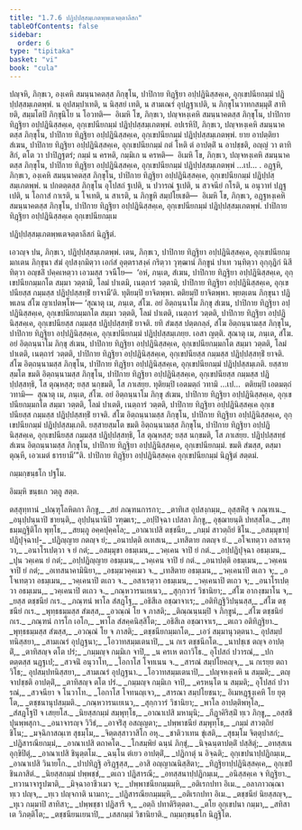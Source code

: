 ```yaml
---
title: "1.7.6 ปฏิปฺปสฺสมฺเภตพฺพเตจตฺตาลีสก"
tableOfContents: false
sidebar:
  order: 6
type: "tipitaka"
basket: "vi"
book: "cula"
---
```



<DynamicBreadcrumb />

<Division number="73" book="cula">

<Paragraph number="329" book="cula">
ปญฺจหิ, ภิกฺขเว, องฺเคหิ สมนฺนาคตสฺส ภิกฺขุโน, ปาปิกาย ทิฏฺฐิยา อปฺปฏินิสฺสคฺเค, อุกฺเขปนียกมฺมํ ปฏิปฺปสฺสมฺเภตพฺพํ. น อุปสมฺปาเทติ, น นิสฺสยํ เทติ, น สามเณรํ อุปฏฺฐาเปติ, น ภิกฺขุโนวาทกสมฺมุติํ สาทิยติ, สมฺมโตปิ ภิกฺขุนิโย น โอวทติ—  อิเมหิ โข, ภิกฺขเว, ปญฺจหงฺเคหิ สมนฺนาคตสฺส ภิกฺขุโน, ปาปิกาย ทิฏฺฐิยา อปฺปฏินิสฺสคฺเค, อุกฺเขปนียกมฺมํ ปฏิปฺปสฺสมฺเภตพฺพํ.
</Paragraph>

<Paragraph number="330" book="cula">
อปเรหิปิ, ภิกฺขเว, ปญฺจหงฺเคหิ สมนฺนาคตสฺส ภิกฺขุโน, ปาปิกาย ทิฏฺฐิยา อปฺปฏินิสฺสคฺเค, อุกฺเขปนียกมฺมํ ปฏิปฺปสฺสมฺเภตพฺพํ. ยาย อาปตฺติยา สํเฆน, ปาปิกาย ทิฏฺฐิยา อปฺปฏินิสฺสคฺเค, อุกฺเขปนียกมฺมํ กตํ โหติ ตํ อาปตฺติํ น อาปชฺชติ, อญฺญํ วา ตาทิสิกํ, ตโต วา ปาปิฏฺฐตรํ; กมฺมํ น ครหติ, กมฺมิเก น ครหติ—  อิเมหิ โข, ภิกฺขเว, ปญฺจหงฺเคหิ สมนฺนาคตสฺส ภิกฺขุโน, ปาปิกาย ทิฏฺฐิยา อปฺปฏินิสฺสคฺเค, อุกฺเขปนียกมฺมํ ปฏิปฺปสฺสมฺเภตพฺพํ …เป… .
</Paragraph>

<Paragraph number="331" book="cula">
อฏฺฐหิ, ภิกฺขเว, องฺเคหิ สมนฺนาคตสฺส ภิกฺขุโน, ปาปิกาย ทิฏฺฐิยา อปฺปฏินิสฺสคฺเค, อุกฺเขปนียกมฺมํ ปฏิปฺปสฺสมฺเภตพฺพํ. น ปกตตฺตสฺส ภิกฺขุโน อุโปสถํ ฐเปติ, น ปวารณํ ฐเปติ, น สวจนียํ กโรติ, น อนุวาทํ ปฏฺฐเปติ, น โอกาสํ กาเรติ, น โจเทติ, น สาเรติ, น ภิกฺขูหิ สมฺปโยเชติ—  อิเมหิ โข, ภิกฺขเว, อฏฺฐหงฺเคหิ สมนฺนาคตสฺส ภิกฺขุโน, ปาปิกาย ทิฏฺฐิยา อปฺปฏินิสฺสคฺเค, อุกฺเขปนียกมฺมํ ปฏิปฺปสฺสมฺเภตพฺพํ.

</Paragraph>
</Division>

<Paragraph number="332" book="cula">
ปาปิกาย ทิฏฺฐิยา อปฺปฏินิสฺสคฺเค อุกฺเขปนียกมฺเม

  
ปฏิปฺปสฺสมฺเภตพฺพเตจตฺตาลีสกํ นิฏฺฐิตํ.


</Paragraph>

<Division number="74" book="cula">

<Paragraph number="333" book="cula">
เอวญฺจ ปน, ภิกฺขเว, ปฏิปฺปสฺสมฺเภตพฺพํ. เตน, ภิกฺขเว, ปาปิกาย ทิฏฺฐิยา อปฺปฏินิสฺสคฺเค, อุกฺเขปนียกมฺมกเตน ภิกฺขุนา สํฆํ อุปสงฺกมิตฺวา เอกํสํ อุตฺตราสงฺคํ กริตฺวา วุฑฺฒานํ ภิกฺขูนํ ปาเท วนฺทิตฺวา อุกฺกุฏิกํ นิสีทิตฺวา อญฺชลิํ ปคฺคเหตฺวา เอวมสฺส วจนีโย—  ‘อหํ, ภนฺเต, สํเฆน, ปาปิกาย ทิฏฺฐิยา อปฺปฏินิสฺสคฺเค, อุกฺเขปนียกมฺมกโต สมฺมา วตฺตามิ, โลมํ ปาเตมิ, เนตฺถารํ วตฺตามิ, ปาปิกาย ทิฏฺฐิยา อปฺปฏินิสฺสคฺเค, อุกฺเขปนียสฺส กมฺมสฺส ปฏิปฺปสฺสทฺธิํ ยาจามี’ติ. ทุติยมฺปิ ยาจิตพฺพา. ตติยมฺปิ ยาจิตพฺพา. พฺยตฺเตน ภิกฺขุนา ปฏิพเลน สํโฆ ญาเปตพฺโพ—
</Paragraph>

<Paragraph number="334" book="cula">
‘สุณาตุ เม, ภนฺเต, สํโฆ. อยํ อิตฺถนฺนาโม ภิกฺขุ สํเฆน, ปาปิกาย ทิฏฺฐิยา อปฺปฏินิสฺสคฺเค, อุกฺเขปนียกมฺมกโต สมฺมา วตฺตติ, โลมํ ปาเตติ, เนตฺถารํ วตฺตติ, ปาปิกาย ทิฏฺฐิยา อปฺปฏินิสฺสคฺเค, อุกฺเขปนียสฺส กมฺมสฺส ปฏิปฺปสฺสทฺธิํ ยาจติ. ยทิ สํฆสฺส ปตฺตกลฺลํ, สํโฆ อิตฺถนฺนามสฺส ภิกฺขุโน, ปาปิกาย ทิฏฺฐิยา อปฺปฏินิสฺสคฺเค, อุกฺเขปนียกมฺมํ ปฏิปฺปสฺสมฺเภยฺย. เอสา ญตฺติ.
</Paragraph>

<Paragraph number="335" book="cula">
สุณาตุ เม, ภนฺเต, สํโฆ. อยํ อิตฺถนฺนาโม ภิกฺขุ สํเฆน, ปาปิกาย ทิฏฺฐิยา อปฺปฏินิสฺสคฺเค, อุกฺเขปนียกมฺมกโต สมฺมา วตฺตติ, โลมํ ปาเตติ, เนตฺถารํ วตฺตติ, ปาปิกาย ทิฏฺฐิยา อปฺปฏินิสฺสคฺเค, อุกฺเขปนียสฺส กมฺมสฺส ปฏิปฺปสฺสทฺธิํ ยาจติ. สํโฆ อิตฺถนฺนามสฺส ภิกฺขุโน, ปาปิกาย ทิฏฺฐิยา อปฺปฏินิสฺสคฺเค, อุกฺเขปนียกมฺมํ ปฏิปฺปสฺสมฺเภติ. ยสฺสายสฺมโต ขมติ อิตฺถนฺนามสฺส ภิกฺขุโน, ปาปิกาย ทิฏฺฐิยา อปฺปฏินิสฺสคฺเค, อุกฺเขปนียสฺส กมฺมสฺส ปฏิปฺปสฺสทฺธิ, โส ตุณฺหสฺส; ยสฺส นกฺขมติ, โส ภาเสยฺย.
</Paragraph>

<Paragraph number="336" book="cula">
ทุติยมฺปิ เอตมตฺถํ วทามิ …เป…  ตติยมฺปิ เอตมตฺถํ วทามิ—  สุณาตุ เม, ภนฺเต, สํโฆ. อยํ อิตฺถนฺนาโม ภิกฺขุ สํเฆน, ปาปิกาย ทิฏฺฐิยา อปฺปฏินิสฺสคฺเค, อุกฺเขปนียกมฺมกโต สมฺมา วตฺตติ, โลมํ ปาเตติ, เนตฺถารํ วตฺตติ, ปาปิกาย ทิฏฺฐิยา อปฺปฏินิสฺสคฺเค อุกฺเขปนียสฺส กมฺมสฺส ปฏิปฺปสฺสทฺธิํ ยาจติ. สํโฆ อิตฺถนฺนามสฺส ภิกฺขุโน, ปาปิกาย ทิฏฺฐิยา อปฺปฏินิสฺสคฺเค, อุกฺเขปนียกมฺมํ ปฏิปฺปสฺสมฺเภติ. ยสฺสายสฺมโต ขมติ อิตฺถนฺนามสฺส ภิกฺขุโน, ปาปิกาย ทิฏฺฐิยา อปฺปฏินิสฺสคฺเค, อุกฺเขปนียสฺส กมฺมสฺส ปฏิปฺปสฺสทฺธิ, โส ตุณฺหสฺส; ยสฺส นกฺขมติ, โส ภาเสยฺย.
</Paragraph>

<Paragraph number="337" book="cula">
ปฏิปฺปสฺสทฺธํ สํเฆน อิตฺถนฺนามสฺส ภิกฺขุโน, ปาปิกาย ทิฏฺฐิยา อปฺปฏินิสฺสคฺเค, อุกฺเขปนียกมฺมํ. ขมติ สํฆสฺส, ตสฺมา ตุณฺหี, เอวเมตํ ธารยามี’”ติ.

</Paragraph>
</Division>

<Paragraph number="338" book="cula">
ปาปิกาย ทิฏฺฐิยา อปฺปฏินิสฺสคฺเค อุกฺเขปนียกมฺมํ นิฏฺฐิตํ สตฺตมํ.

  
กมฺมกฺขนฺธโก ปฐโม.

  
อิมมฺหิ ขนฺธเก วตฺถู สตฺต.



</Paragraph>

<Paragraph number="339" type="center" book="cula">
ตสฺสุทฺทานํ


</Paragraph>

<Paragraph number="340" type="verses" book="cula">
_ปณฺฑุโลหิตกา ภิกฺขู,_  
_สยํ ภณฺฑนการกา;_  
_ตาทิเส อุปสงฺกมฺม,_  
อุสฺสหิํสุ จ ภณฺฑเน._  

</Paragraph>

<Paragraph number="341" book="cula">
_อนุปฺปนฺนาปิ ชายนฺติ,_  
อุปฺปนฺนานิปิ วฑฺฒเร;_  
_อปฺปิจฺฉา เปสลา ภิกฺขู,_  
อุชฺฌายนฺติ ปทสฺสโต._  

</Paragraph>

<Paragraph number="342" type="verses" book="cula">
_สทฺธมฺมฏฺฐิติโก พุทฺโธ,_  
_สยมฺภู อคฺคปุคฺคโล;_  
_อาณาเปสิ ตชฺชนีย,_  
_กมฺมํ สาวตฺถิยํ ชิโน._  

</Paragraph>

<Paragraph number="343" type="verses" book="cula">
_อสมฺมุขาปฺปฏิปุจฺฉาปฺ-_  
_ปฏิญฺญาย กตญฺจ ยํ;_  
_อนาปตฺติ อเทสเน,_  
_เทสิตาย กตญฺจ ยํ._  

</Paragraph>

<Paragraph number="344" type="verses" book="cula">
_อโจเทตฺวา อสาเรตฺวา,_  
_อนาโรเปตฺวา จ ยํ กตํ;_  
_อสมฺมุขา อธมฺเมน,_  
_วคฺเคน จาปิ ยํ กตํ._  

</Paragraph>

<Paragraph number="345" type="verses" book="cula">
_อปฺปฏิปุจฺฉา อธมฺเมน,_  
_ปุน วคฺเคน ยํ กตํ;_  
_อปฺปฏิญฺญาย อธมฺเมน,_  
_วคฺเคน จาปิ ยํ กตํ._  

</Paragraph>

<Paragraph number="346" type="verses" book="cula">
_อนาปตฺติ อธมฺเมน,_  
_วคฺเคน จาปิ ยํ กตํ;_  
_อเทสนาคามินิยา,_  
_อธมฺมวคฺคเมว จ._  

</Paragraph>

<Paragraph number="347" type="verses" book="cula">
_เทสิตาย อธมฺเมน,_  
_วคฺเคนาปิ ตเถว จ;_  
_อโจเทตฺวา อธมฺเมน,_  
_วคฺเคนาปิ ตเถว จ._  

</Paragraph>

<Paragraph number="348" type="verses" book="cula">
_อสาเรตฺวา อธมฺเมน,_  
_วคฺเคนาปิ ตเถว จ;_  
_อนาโรเปตฺวา อธมฺเมน,_  
_วคฺเคนาปิ ตเถว จ._  

</Paragraph>

<Paragraph number="349" type="verses" book="cula">
_กณฺหวารนเยเนว,_  
_สุกฺกวารํ วิชานิยา;_  
_สํโฆ อากงฺขมาโน จ,_  
_ยสฺส ตชฺชนียํ กเร._  

</Paragraph>

<Paragraph number="350" type="verses" book="cula">
_ภณฺฑนํ พาโล สํสฏฺโฐ,_  
_อธิสีเล อชฺฌาจาเร;_  
_อติทิฏฺฐิวิปนฺนสฺส,_  
_สํโฆ ตชฺชนียํ กเร._  

</Paragraph>

<Paragraph number="351" type="verses" book="cula">
_พุทฺธธมฺมสฺส สํฆสฺส,_  
_อวณฺณํ โย จ ภาสติ;_  
_ติณฺณนฺนมฺปิ จ ภิกฺขูนํ,_  
_สํโฆ ตชฺชนิยํ กเร._  

</Paragraph>

<Paragraph number="352" type="verses" book="cula">
_ภณฺฑนํ การโก เอโก,_  
_พาโล สํสคฺคนิสฺสิโต;_  
_อธิสีเล อชฺฌาจาเร,_  
_ตเถว อติทิฏฺฐิยา._  

</Paragraph>

<Paragraph number="353" type="verses" book="cula">
_พุทฺธธมฺมสฺส สํฆสฺส,_  
_อวณฺณํ โย จ ภาสติ;_  
_ตชฺชนียกมฺมกโต,_  
_เอวํ สมฺมานุวตฺตนา._  

</Paragraph>

<Paragraph number="354" type="verses" book="cula">
อุปสมฺปทนิสฺสยา,_  
_สามเณรํ อุปฏฺฐนา;_  
_โอวาทสมฺมเตนาปิ,_  
_น กเร ตชฺชนีกโต._  

</Paragraph>

<Paragraph number="355" type="verses" book="cula">
_นาปชฺเช ตญฺจ อาปตฺติํ,_  
_ตาทิสญฺจ ตโต ปรํ;_  
_กมฺมญฺจ กมฺมิเก จาปิ,_  
_น ครเห ตถาวิโธ._  

</Paragraph>

<Paragraph number="356" type="verses" book="cula">
อุโปสถํ ปวารณํ,_  
_ปกตตฺตสฺส นฏฺฐเป;_  
_สวจนิํ อนุวาโท,_  
_โอกาโส โจทเนน จ._  

</Paragraph>

<Paragraph number="357" type="verses" book="cula">
_สารณํ สมฺปโยคญฺจ,_  
_น กเรยฺย ตถาวิโธ;_  
อุปสมฺปทนิสฺสยา,_  
_สามเณรํ อุปฏฺฐนา._  

</Paragraph>

<Paragraph number="358" type="verses" book="cula">
_โอวาทสมฺมเตนาปิ,_  
_ปญฺจหงฺเคหิ น สมฺมติ;_  
_ตญฺจาปชฺชติ อาปตฺติํ,_  
_ตาทิสญฺจ ตโต ปรํ._  

</Paragraph>

<Paragraph number="359" type="verses" book="cula">
_กมฺมญฺจ กมฺมิเก จาปิ,_  
_ครหนฺโต น สมฺมติ;_  
อุโปสถํ ปวารณํ,_  
_สวจนียา จ โนวาโท._  

</Paragraph>

<Paragraph number="360" type="verses" book="cula">
_โอกาโส โจทนญฺเจว,_  
_สารณา สมฺปโยชนา;_  
อิเมหฏฺฐงฺเคหิ โย ยุตฺโต,_  
_ตชฺชนานุปสมฺมติ._  

</Paragraph>

<Paragraph number="361" type="verses" book="cula">
_กณฺหวารนเยเนว,_  
_สุกฺกวารํ วิชานิยา;_  
_พาโล อาปตฺติพหุโล,_  
_สํสฏฺโฐปิ จ เสยฺยโส._  

</Paragraph>

<Paragraph number="362" type="verses" book="cula">
_นิยสฺสกมฺมํ สมฺพุทฺโธ,_  
_อาณาเปสิ มหามุนิ;_  
_กีฏาคิริสฺมิํ ทฺเว ภิกฺขู,_  
_อสฺสชิปุนพฺพสุกา._  

</Paragraph>

<Paragraph number="363" type="verses" book="cula">
_อนาจารญฺจ วิวิธํ,_  
_อาจริํสุ อสญฺญตา;_  
_ปพฺพาชนียํ สมฺพุทฺโธ,_  
_กมฺมํ สาวตฺถิยํ ชิโน;_  
_มจฺฉิกาสณฺเฑ สุธมฺโม,_  
_จิตฺตสฺสาวาสิโก อหุ._  

</Paragraph>

<Paragraph number="364" type="verses" book="cula">
_ชาติวาเทน ขุํเสติ,_  
_สุธมฺโม จิตฺตุปาสกํ;_  
_ปฏิสารณียกมฺมํ,_  
_อาณาเปสิ ตถาคโต._  

</Paragraph>

<Paragraph number="365" type="verses" book="cula">
_โกสมฺพิยํ ฉนฺนํ ภิกฺขุํ,_  
_นิจฺฉนฺตาปตฺติํ ปสฺสิตุํ;_  
_อทสฺสเน อุกฺขิปิตุํ,_  
_อาณาเปสิ ชินุตฺตโม._  

</Paragraph>

<Paragraph number="366" type="verses" book="cula">
_ฉนฺโน ตํเยว อาปตฺติํ,_  
_ปฏิกาตุํ น อิจฺฉติ;_  
อุกฺเขปนาปฺปฏิกมฺเม,_  
_อาณาเปสิ วินายโก._  

</Paragraph>

<Paragraph number="367" type="verses" book="cula">
_ปาปทิฏฺฐิ อริฏฺฐสฺส,_  
_อาสิ อญฺญาณนิสฺสิตา;_  
_ทิฏฺฐิยาปฺปฏินิสฺสคฺเค,_  
อุกฺเขปํ ชินภาสิตํ._  

</Paragraph>

<Paragraph number="368" type="verses" book="cula">
_นิยสฺสกมฺมํ ปพฺพชฺชํ,_  
_ตเถว ปฏิสารณี;_  
_อทสฺสนาปฺปฏิกมฺเม,_  
_อนิสฺสคฺเค จ ทิฏฺฐิยา._  

</Paragraph>

<Paragraph number="369" type="verses" book="cula">
_ทวานาจารูปฆาติ,_  
_มิจฺฉาอาชีวเมว จ;_  
_ปพฺพาชนียกมฺมมฺหิ,_  
_อติเรกปทา อิเม._  

</Paragraph>

<Paragraph number="370" type="verses" book="cula">
_อลาภาวณฺณา ทฺเว ปญฺจ,_  
_ทฺเว ปญฺจกาติ นามกา;_  
_ปฏิสารณียกมฺมมฺหิ,_  
_อติเรกปทา อิเม._  

</Paragraph>

<Paragraph number="371" type="verses" book="cula">
_ตชฺชนียํ นิยสฺสญฺจ,_  
_ทุเว กมฺมาปิ สาทิสา;_  
_ปพฺพชฺชา ปฏิสารี จ,_  
_อตฺถิ ปทาติริตฺตตา._  

</Paragraph>

<Paragraph number="372" type="verses" book="cula">
_ตโย อุกฺเขปนา กมฺมา,_  
_สทิสา เต วิภตฺติโต;_  
_ตชฺชนียนเยนาปิ,_  
_เสสกมฺมํ วิชานิยาติ._  


</Paragraph>

<Paragraph number="373" type="center" book="cula">
กมฺมกฺขนฺธโก นิฏฺฐิโต.
</Paragraph>